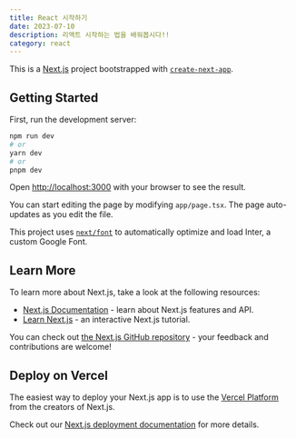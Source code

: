 ```yaml
---
title: React 시작하기
date: 2023-07-10
description: 리액트 시작하는 법을 배워봅시다!!
category: react
---
```


This is a [Next.js](https://nextjs.org/) project bootstrapped with [`create-next-app`](https://github.com/vercel/next.js/tree/canary/packages/create-next-app).

## Getting Started

First, run the development server:

```bash
npm run dev
# or
yarn dev
# or
pnpm dev
```

Open [http://localhost:3000](http://localhost:3000) with your browser to see the result.

You can start editing the page by modifying `app/page.tsx`. The page auto-updates as you edit the file.

This project uses [`next/font`](https://nextjs.org/docs/basic-features/font-optimization) to automatically optimize and load Inter, a custom Google Font.

## Learn More

To learn more about Next.js, take a look at the following resources:

- [Next.js Documentation](https://nextjs.org/docs) - learn about Next.js features and API.
- [Learn Next.js](https://nextjs.org/learn) - an interactive Next.js tutorial.

You can check out [the Next.js GitHub repository](https://github.com/vercel/next.js/) - your feedback and contributions are welcome!

## Deploy on Vercel

The easiest way to deploy your Next.js app is to use the [Vercel Platform](https://vercel.com/new?utm_medium=default-template&filter=next.js&utm_source=create-next-app&utm_campaign=create-next-app-readme) from the creators of Next.js.

Check out our [Next.js deployment documentation](https://nextjs.org/docs/deployment) for more details.
